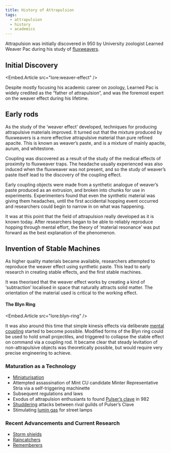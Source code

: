 ```yaml
---
title: History of Attrapulsion
tags:
  - attrapulsion
  - history
  - academics
---
```


Attrapulsion was initially discovered in 950 by University zoologist Learned
Weaver Pac during his study of [fluxweavers](lore:fluxweavers).

## Initial Discovery

<Embed.Article src="lore:weaver-effect" />

Despite mostly focusing his academic career on zoology, Learned Pac is widely
credited as the “father of attrapulsion”, and was the foremost expert on the
weaver effect during his lifetime.

## Early rods

As the study of the ‘weaver effect’ developed, techniques for producing
attrapulsive materials improved. It turned out that the mixture produced by
fluxweavers is a more effective attrapulsive material than pure refined
apacite. This is known as weaver’s paste, and is a mixture of mainly apacite,
aurum, and whitestone.

Coupling was discovered as a result of the study of the medical effects of
proximity to fluxweaver traps. The headache usually experienced was also
induced when the fluxweaver was not present, and so the study of weaver’s paste
itself lead to the discovery of the coupling effect.

Early coupling objects were made from a synthetic analogue of weaver’s paste
produced as an extrusion, and broken into chunks for use in experiments.
Experimenters found that even the synthetic material was giving them headaches,
until the first accidental hopping event occurred and researchers could begin
to narrow in on what was happening.

It was at this point that the field of attrapulsion really developed as it is
known today. After researchers began to be able to reliably reproduce hopping
through mental effort, the theory of ‘material resonance’ was put forward as
the best explanation of the phenomenon.  

## Invention of Stable Machines

As higher quality materials became available, researchers attempted to
reproduce the weaver effect using synthetic paste. This lead to early
research in creating stable effects, and the first stable machines.

It was theorised that the weaver effect works by creating a kind of
‘subtraction’ localised in space that naturally attracts solid matter. The
orientation of the material used is critical to the working effect.

#### The Blyn Ring

<Embed.Article src="lore:blyn-ring" />

It was also around this time that simple kinesis effects via deliberate [mental
coupling](lore:attrapulsive-coupling) started to become possible. Modified
forms of the Blyn ring could be used to hold small projectiles, and triggered
to collapse the stable effect on command via a coupling rod. It became clear
that steady levitation of non-attrapulsive objects was theoretically possible,
but would require very precise engineering to achieve.

### Maturation as a Technology

- [Miniaturisation](lore:machinettes)
- Attempted assassination of Mint CU candidate Minter Representative Stria via a self-triggering machinette
- Subsequent regulations and laws
- Exodus of attrapulsion enthusiants to found [Pulser’s clave](location:pulsers-clave) in 982
- [Shuddering](lore:shuddering) attacks between rival guilds of Pulser’s Clave
- Stimulating [lumin gas](lore:lumin) for street lamps

### Recent Advancements and Current Research

- [Storm shields](lore:storm-shields)
- [Raincatchers](lore:raincatchers)
- [Rememberers](lore:rememberer)
